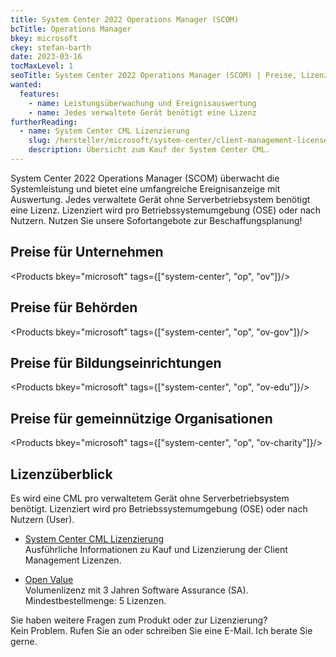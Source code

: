 ```yaml
---
title: System Center 2022 Operations Manager (SCOM)
bcTitle: Operations Manager
bkey: microsoft
ckey: stefan-barth
date: 2023-03-16
tocMaxLevel: 1
seoTitle: System Center 2022 Operations Manager (SCOM) | Preise, Lizenzierung, Subscriptions
wanted:
  features:
    - name: Leistungsüberwachung und Ereignisauswertung
    - name: Jedes verwaltete Gerät benötigt eine Lizenz
furtherReading:
  - name: System Center CML Lizenzierung
    slug: /hersteller/microsoft/system-center/client-management-license/
    description: Übersicht zum Kauf der System Center CML.
---
```




<Intro>

System Center 2022 Operations Manager (SCOM) überwacht die Systemleistung und bietet eine umfangreiche Ereignisanzeige mit Auswertung.
Jedes verwaltete Gerät ohne Serverbetriebsystem benötigt eine Lizenz. Lizenziert wird pro Betriebssystemumgebung (OSE) oder nach Nutzern.
Nutzen Sie unsere Sofortangebote zur Beschaffungsplanung!


</Intro>

<TOC />



## Preise für Unternehmen

<Products bkey="microsoft" tags={["system-center", "op", "ov"]}/>


## Preise für Behörden

<Products bkey="microsoft" tags={["system-center", "op", "ov-gov"]}/>


## Preise für Bildungseinrichtungen

<Products bkey="microsoft" tags={["system-center", "op", "ov-edu"]}/>


## Preise für gemeinnützige Organisationen

<Products bkey="microsoft" tags={["system-center", "op", "ov-charity"]}/>



## Lizenzüberblick

Es wird eine CML pro verwaltetem Gerät ohne Serverbetriebsystem benötigt. Lizenziert wird pro Betriebssystemumgebung (OSE) oder nach Nutzern (User).

<ArrowList>

- [System Center CML Lizenzierung](/hersteller/microsoft/system-center/client-management-license/)<br />
  Ausführliche Informationen zu Kauf und Lizenzierung der Client Management Lizenzen.

- [Open Value](/hersteller/microsoft/open-value/)<br />
  Volumenlizenz mit 3 Jahren Software Assurance (SA). Mindestbestellmenge: 5 Lizenzen.

</ArrowList>


<GetInTouch theme="light">

Sie haben weitere Fragen zum Produkt oder zur Lizenzierung?<br />
Kein Problem. Rufen Sie an oder schreiben Sie eine E-Mail. Ich berate Sie gerne.

</GetInTouch>
